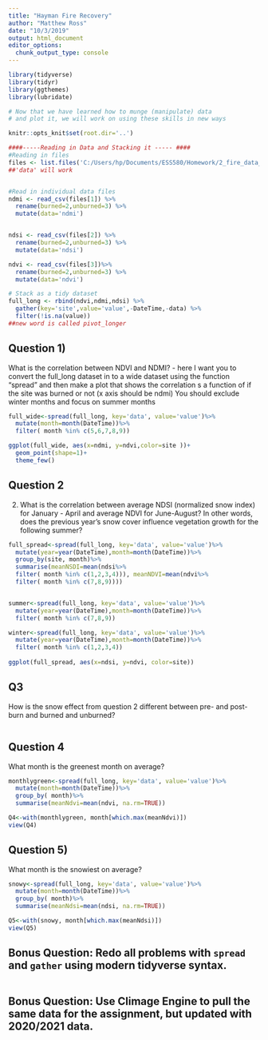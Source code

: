 ```yaml
---
title: "Hayman Fire Recovery"
author: "Matthew Ross"
date: "10/3/2019"
output: html_document
editor_options: 
  chunk_output_type: console
---
```


```r
library(tidyverse)
library(tidyr)
library(ggthemes)
library(lubridate)

# Now that we have learned how to munge (manipulate) data
# and plot it, we will work on using these skills in new ways

knitr::opts_knit$set(root.dir='..')
```


```r
####-----Reading in Data and Stacking it ----- ####
#Reading in files
files <- list.files('C:/Users/hp/Documents/ESS580/Homework/2_fire_data_wrangle/data',full.names=T)
##'data' will work


#Read in individual data files
ndmi <- read_csv(files[1]) %>% 
  rename(burned=2,unburned=3) %>%
  mutate(data='ndmi')


ndsi <- read_csv(files[2]) %>% 
  rename(burned=2,unburned=3) %>%
  mutate(data='ndsi')

ndvi <- read_csv(files[3])%>% 
  rename(burned=2,unburned=3) %>%
  mutate(data='ndvi')

# Stack as a tidy dataset
full_long <- rbind(ndvi,ndmi,ndsi) %>%
  gather(key='site',value='value',-DateTime,-data) %>%
  filter(!is.na(value))
##new word is called pivot_longer

```




## Question 1) 

What is the correlation between NDVI and NDMI? - here I want you to
convert the full_long dataset in to a wide dataset using the 
function "spread" and then make a plot that shows the correlation s a
function of if the site was burned or not (x axis should be ndmi)
You should exclude winter months and focus on summer months
```r

full_wide<-spread(full_long, key='data', value='value')%>%
  mutate(month=month(DateTime))%>%
  filter( month %in% c(5,6,7,8,9))

ggplot(full_wide, aes(x=ndmi, y=ndvi,color=site ))+
  geom_point(shape=1)+
  theme_few()


```
## Question 2 

2) What is the correlation between average NDSI (normalized
 snow index) for January - April and average NDVI for June-August?
In other words, does the previous year's snow cover influence vegetation
 growth for the following summer?
```r
full_spread<-spread(full_long, key='data', value='value')%>%
  mutate(year=year(DateTime),month=month(DateTime))%>%
  group_by(site, month)%>%
  summarise(meanNSDI=mean(ndsi%>%
  filter( month %in% c(1,2,3,4))), meanNDVI=mean(ndvi%>%
  filter( month %in% c(7,8,9))))


summer<-spread(full_long, key='data', value='value')%>%
  mutate(year=year(DateTime),month=month(DateTime))%>%
  filter( month %in% c(7,8,9))

winter<-spread(full_long, key='data', value='value')%>%
  mutate(year=year(DateTime),month=month(DateTime))%>%
  filter( month %in% c(1,2,3,4))
  
ggplot(full_spread, aes(x=ndsi, y=ndvi, color=site))
```
## Q3

How is the snow effect from question 2 different between pre- and post-burn
and burned and unburned? 

```r

```
## Question 4

What month is the greenest month on average? 

```r
monthlygreen<-spread(full_long, key='data', value='value')%>%
  mutate(month=month(DateTime))%>%
  group_by( month)%>%
  summarise(meanNdvi=mean(ndvi, na.rm=TRUE))

Q4<-with(monthlygreen, month[which.max(meanNdvi)])
view(Q4)
```


## Question 5) 

What month is the snowiest on average?
```r
snowy<-spread(full_long, key='data', value='value')%>%
  mutate(month=month(DateTime))%>%
  group_by( month)%>%
  summarise(meanNdsi=mean(ndsi, na.rm=TRUE))

Q5<-with(snowy, month[which.max(meanNdsi)])
view(Q5)
```

## Bonus Question: Redo all problems with `spread` and `gather` using modern tidyverse syntax. 
```r

```

## Bonus Question: Use Climage Engine to pull the same data for the assignment, but updated with 2020/2021 data.
```r

```



